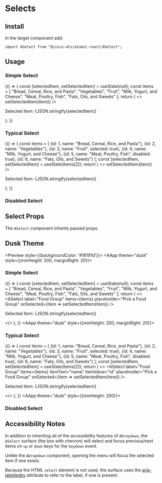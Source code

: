 

<Meta title="Components/Selects" component={ASelect} />

# Selects

## Install

In the target component add:

```
import ASelect from "@cisco-ats/atomic-react/ASelect";
```

## Usage

<Preview>
  <Story name="usage-1">
    <AApp style={{minHeight: 200, marginRight: 20}}>
      <h3>Simple Select</h3>
      <YourComponent>
        {() => {
          const [selectedItem, setSelectedItem] = useState(null);
          const items = [
            "Bread, Cereal, Rice, and Pasta",
            "Vegetables",
            "Fruit",
            "Milk, Yogurt, and Cheese",
            "Meat, Poultry, Fish",
            "Fats, Oils, and Sweets"
          ];
          return (
            <>
              <ASelect label="Food Group" items={items} placeholder="Pick a Food Group" onSelected={item => setSelectedItem(item)} />
              <ADivider />
              <p>Selected Item: {JSON.stringify(selectedItem)}</p>
            </>
          );
        }}
      </YourComponent>
    </AApp>
  </Story>
  <Story name="usage-2">
    <AApp style={{minHeight: 200, marginRight: 20}}>
      <h3>Typical Select</h3>
      <YourComponent>
        {() => {
          const items = [
            {id: 1, name: "Bread, Cereal, Rice, and Pasta"},
            {id: 2, name: "Vegetables"},
            {id: 3, name: "Fruit", selected: true},
            {id: 4, name: "Milk, Yogurt, and Cheese"},
            {id: 5, name: "Meat, Poultry, Fish", disabled: true},
            {id: 6, name: "Fats, Oils, and Sweets"}
          ];
          const [selectedItem, setSelectedItem] = useState(items[2]);
          return (
            <>
              <ASelect
                label="Food Group"
                items={items}
                itemText="name"
                itemValue="id"
                placeholder="Pick a Food Group"
                onSelected={item => setSelectedItem(item)}
              />
              <ADivider />
              <p>Selected Item: {JSON.stringify(selectedItem)}</p>
            </>
          );
        }}
      </YourComponent>
    </AApp>
  </Story>
  <Story name="usage-3">
    <AApp style={{minHeight: 200}}>
      <h3>Disabled Select</h3>
      <ASelect disabled label="Food Group" placeholder="Pick a Food Group" />
    </AApp>
  </Story>
</Preview>

## Select Props

The `ASelect` component inherits passed props.

<Props of={ASelect} />

## Dusk Theme

<Preview style={{backgroundColor: '#18191d'}}>
  <Story name="dusk-1">
    <AApp theme="dusk" style={{minHeight: 200, marginRight: 20}}>
      <h3>Simple Select</h3>
      <YourComponent>
        {() => {
          const [selectedItem, setSelectedItem] = useState(null);
          const items = [
            "Bread, Cereal, Rice, and Pasta",
            "Vegetables",
            "Fruit",
            "Milk, Yogurt, and Cheese",
            "Meat, Poultry, Fish",
            "Fats, Oils, and Sweets"
          ];
          return (
            <>
              <ASelect label="Food Group" items={items} placeholder="Pick a Food Group" onSelected={item => setSelectedItem(item)} />
              <ADivider />
              <p>Selected Item: {JSON.stringify(selectedItem)}</p>
            </>
          );
        }}
      </YourComponent>
    </AApp>
  </Story>
  <Story name="dusk-2">
    <AApp theme="dusk" style={{minHeight: 200, marginRight: 20}}>
      <h3>Typical Select</h3>
      <YourComponent>
        {() => {
          const items = [
            {id: 1, name: "Bread, Cereal, Rice, and Pasta"},
            {id: 2, name: "Vegetables"},
            {id: 3, name: "Fruit", selected: true},
            {id: 4, name: "Milk, Yogurt, and Cheese"},
            {id: 5, name: "Meat, Poultry, Fish", disabled: true},
            {id: 6, name: "Fats, Oils, and Sweets"}
          ];
          const [selectedItem, setSelectedItem] = useState(items[2]);
          return (
            <>
              <ASelect
                label="Food Group"
                items={items}
                itemText="name"
                itemValue="id"
                placeholder="Pick a Food Group"
                onSelected={item => setSelectedItem(item)}
              />
              <ADivider />
              <p>Selected Item: {JSON.stringify(selectedItem)}</p>
            </>
          );
        }}
      </YourComponent>
    </AApp>
  </Story>
  <Story name="dusk-3">
    <AApp theme="dusk" style={{minHeight: 200}}>
      <h3>Disabled Select</h3>
      <ASelect label="Food Group" disabled placeholder="Pick a Food Group" />
    </AApp>
  </Story>
</Preview>

## Accessibility Notes

In addition to inheriting all of the accessibility features of `ADropdown`,
the `ASelect` surface (the box with chevron) will select and focus previous/next items
on `up` or `down` keys for the `keydown` event.

Unlike the `ADropdown` component, opening the menu will focus the selected item if one exists.

Because the HTML `select` element is not used, the surface uses the
[aria-labelledby](https://www.w3.org/TR/wai-aria/#aria-labelledby) attribute to refer to the
label, if one is present.

